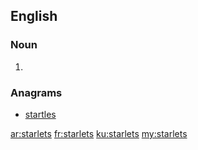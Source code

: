 ==English==

===Noun===
{{head|en}}

# {{plural of|starlet}}

===Anagrams===
* [[startles#English|startles]]

[[ar:starlets]]
[[fr:starlets]]
[[ku:starlets]]
[[my:starlets]]